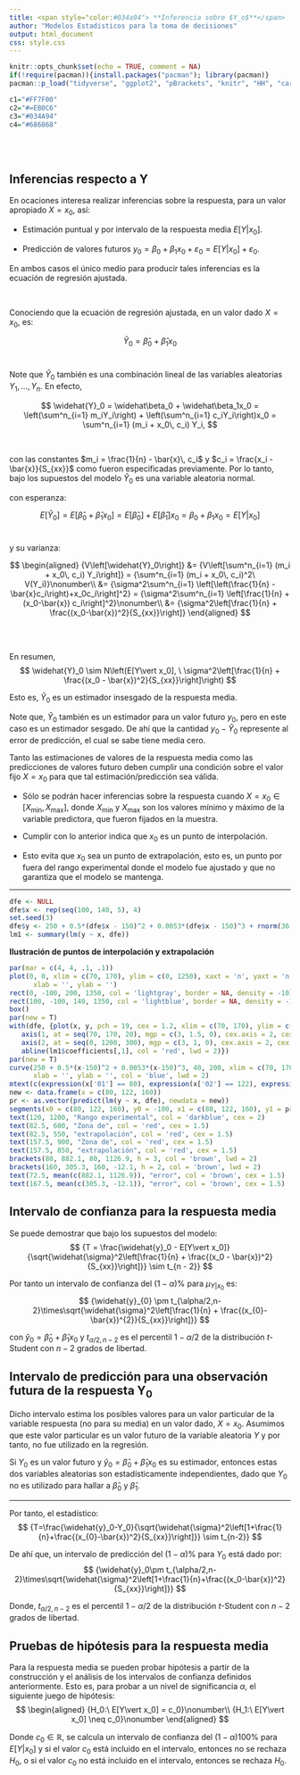 ```yaml
---
title: <span style="color:#034a94"> **Inferencia sobre $Y_o$**</span>
author: "Modelos Estadisticos para la toma de decisiones"
output: html_document
css: style.css
---
```


```r
knitr::opts_chunk$set(echo = TRUE, comment = NA)
if(!require(pacman)){install.packages("pacman"); library(pacman)}
pacman::p_load("tidyverse", "ggplot2", "pBrackets", "knitr", "HH", "car", "rgl", "sampling")

c1="#FF7F00"
c2="#=EB0C6"
c3="#034A94"
c4="#686868"


```

</br></br>

## **Inferencias respecto a Y**

En ocaciones interesa realizar inferencias sobre la respuesta, para un valor apropiado $X = x_0$, así:

* Estimación puntual y por intervalo de la respuesta media $E[Y|x_0]$.

* Predicción de valores futuros $y_0 = \beta_0 + \beta_1 x_0 + \varepsilon_0 = E[Y\vert x_0] + \varepsilon_0$.

En ambos casos el único medio para producir tales inferencias es la ecuación de regresión ajustada.

</br>

Conociendo  que la ecuación de regresión ajustada, en un valor dado ${X = x_0}$, es:

$$\widehat{Y}_0 = \widehat\beta_0 + \widehat\beta_1x_0$$
</br>

Note que ${\widehat{Y}_0}$ también es una combinación lineal de las variables aleatorias ${Y_1,\ldots ,Y_n}$. En efecto,

$$
\widehat{Y}_0 = \widehat\beta_0 + \widehat\beta_1x_0 = \left(\sum^n_{i=1} m_iY_i\right) + \left(\sum^n_{i=1} c_iY_i\right)x_0 = \sum^n_{i=1} (m_i + x_0\, c_i) Y_i,
$$

</br>

con las constantes $m_i = \frac{1}{n} - \bar{x}\, c_i$ y $c_i = \frac{x_i - \bar{x}}{S_{xx}}$ como fueron especificadas previamente. Por lo tanto, bajo los supuestos del modelo ${\widehat{Y}_0}$ es una variable aleatoria normal.

con esperanza:

$$
E\left[\widehat{Y}_0\right] = E\left[\widehat\beta_0 + \widehat\beta_1x_0\right] = E\left[\widehat\beta_0\right] + E\left[\widehat\beta_1\right]x_0 = \beta_0 + \beta_1x_0 = E[Y\vert x_0]
$$
</br>

y su varianza:

$$
\begin{aligned}
{V\left[\widehat{Y}_0\right]} &= {V\left[\sum^n_{i=1} (m_i + x_0\, c_i) Y_i\right]} = {\sum^n_{i=1} (m_i + x_0\, c_i)^2\ V(Y_i)}\nonumber\\
&= {\sigma^2\sum^n_{i=1} \left[\left(\frac{1}{n} - \bar{x}c_i\right)+x_0c_i\right]^2} = {\sigma^2\sum^n_{i=1} \left[\frac{1}{n} + (x_0-\bar{x}) c_i\right]^2}\nonumber\\
&= {\sigma^2\left[\frac{1}{n} + \frac{(x_0-\bar{x})^2}{S_{xx}}\right]}
\end{aligned}
$$

</br></br>

En resumen,
$$
\widehat{Y}_0 \sim N\left(E[Y\vert x_0], \ \sigma^2\left[\frac{1}{n} + \frac{(x_0 - \bar{x})^2}{S_{xx}}\right]\right)
$$

Esto es, $\widehat{Y}_0$ es un estimador insesgado de la respuesta media.

Note que, $\widehat{Y}_0$ también es un estimador para un valor futuro $y_0$, pero en este caso es un estimador sesgado. De ahí que la cantidad $y_0 - \widehat{Y}_0$ represente al error de predicción, el cual se sabe tiene media cero.



Tanto las estimaciones de valores de la respuesta media como las predicciones de valores futuro deben cumplir una condición sobre el valor fijo ${X = x_0}$ para que tal estimación/predicción sea válida.

* Sólo se podrán hacer inferencias sobre la respuesta cuando $X = x_0 \in \left[X_{\min}, X_{\max}\right]$, donde $X_{\min}$ y $X_{\max}$ son los valores mínimo y máximo de la variable predictora, que fueron fijados en la muestra.

* Cumplir con lo anterior indica que $x_0$ es un punto de interpolación.

* Esto evita que $x_0$ sea un punto de extrapolación, esto es, un punto por fuera del rango experimental donde el modelo fue ajustado y que no garantiza que el modelo se mantenga.

---

```r
dfe <- NULL
dfe$x <- rep(seq(100, 140, 5), 4)
set.seed(3)
dfe$y <- 250 + 0.5*(dfe$x - 150)^2 + 0.0053*(dfe$x - 150)^3 + rnorm(36, sd = 35)
lm1 <- summary(lm(y ~ x, dfe))
```

**Ilustración de puntos de interpolación y extrapolación**

```r
par(mar = c(4, 4, .1, .1))
plot(0, 0, xlim = c(70, 170), ylim = c(0, 1250), xaxt = 'n', yaxt = 'n',
      xlab = '', ylab = '')
rect(0, -100, 200, 1350, col = 'lightgray', border = NA, density = -10)
rect(100, -100, 140, 1350, col = 'lightblue', border = NA, density = -10)
box()
par(new = T)
with(dfe, {plot(x, y, pch = 19, cex = 1.2, xlim = c(70, 170), ylim = c(0, 1250), xaxt = 'n', yaxt = 'n', cex.lab = 2)
   axis(1, at = seq(70, 170, 20), mgp = c(3, 1.5, 0), cex.axis = 2, cex.lab = 2)
   axis(2, at = seq(0, 1200, 300), mgp = c(3, 1, 0), cex.axis = 2, cex.lab = 2)
   abline(lm1$coefficients[,1], col = 'red', lwd = 2)})
par(new = T)
curve(250 + 0.5*(x-150)^2 + 0.0053*(x-150)^3, 40, 200, xlim = c(70, 170), ylim = c(0, 1250), xaxt = 'n', yaxt = 'n',
      xlab = '', ylab = '', col = 'blue', lwd = 2)
mtext(c(expression(x['01'] == 80), expression(x['02'] == 122), expression(x['03'] == 160)), side = 1, at = c(80, 122, 160), line = 0.8, cex = 1.5)
new <- data.frame(x = c(80, 122, 160))
pr <- as.vector(predict(lm(y ~ x, dfe), newdata = new))
segments(x0 = c(80, 122, 160), y0 = -100, x1 = c(80, 122, 160), y1 = pr, lwd = 1.5)
text(120, 1200, "Rango experimental", col = 'darkblue', cex = 2)
text(82.5, 600, "Zona de", col = 'red', cex = 1.5)
text(82.5, 550, "extrapolación", col = 'red', cex = 1.5)
text(157.5, 900, "Zona de", col = 'red', cex = 1.5)
text(157.5, 850, "extrapolación", col = 'red', cex = 1.5)
brackets(80, 882.1, 80, 1126.9, h = 3, col = 'brown', lwd = 2)
brackets(160, 305.3, 160, -12.1, h = 2, col = 'brown', lwd = 2)
text(72.5, mean(c(882.1, 1126.9)), "error", col = 'brown', cex = 1.5)
text(167.5, mean(c(305.3, -12.1)), "error", col = 'brown', cex = 1.5)
```

## Intervalo de confianza para la respuesta media

Se puede demostrar que bajo los supuestos del modelo:
$$
{T = \frac{\widehat{y}_0 - E[Y\vert x_0]}{\sqrt{\widehat{\sigma}^2\left[\frac{1}{n} + \frac{(x_0 - \bar{x})^2}{S_{xx}}\right]}} \sim t_{n - 2}}
$$

Por tanto un intervalo de confianza del ${(1-\alpha)\%}$ para ${\mu_{Y\vert x_0}}$ es:
$$
{\widehat{y}_{0} \pm t_{\alpha/2,n-2}\times\sqrt{\widehat{\sigma}^2\left[\frac{1}{n} + \frac{(x_{0}-\bar{x})^{2}}{S_{xx}}\right]}}
$$
  
con ${\widehat{y}_{0}=\widehat{\beta}_0+\widehat{\beta}_1x_0}$ y ${t_{\alpha/2, n - 2}}$ es el percentil ${1 - \alpha/2}$ de la distribución ${t}$-Student con ${n - 2}$ grados de libertad.

## Intervalo de predicción para una observación futura de la respuesta $\boldsymbol{Y_0}$

Dicho intervalo estima los posibles valores para un valor particular de la variable respuesta (no para su media) en un valor dado, ${X=x_0}$. Asumimos que este valor particular es un valor futuro de la variable aleatoria ${Y}$ y por tanto, no fue utilizado en la regresión.

Si ${Y_0}$ es un valor futuro y ${\widehat{y}_0 = \widehat{\beta}_0 + \widehat{\beta}_1x_0}$ es su estimador, entonces estas dos variables aleatorias son estadísticamente independientes, dado que ${Y_0}$ no es utilizado para hallar a ${\widehat{\beta}_0}$ y ${\widehat{\beta}_1}$.

---

Por tanto, el estadístico:
$$
{T=\frac{\widehat{y}_0-Y_0}{\sqrt{\widehat{\sigma}^2\left[1+\frac{1}{n}+\frac{(x_{0}-\bar{x})^2}{S_{xx}}\right]}} \sim t_{n-2}}
$$

De ahí que, un intervalo de predicción del ${(1 - \alpha)\%}$ para ${Y_0}$ está dado por:
$$
{\widehat{y}_0\pm t_{\alpha/2,n-2}\times\sqrt{\widehat{\sigma}^2\left[1+\frac{1}{n}+\frac{(x_0-\bar{x})^2}{S_{xx}}\right]}}
$$

Donde, ${t_{\alpha/2, n - 2}}$ es el percentil ${1 - \alpha/2}$ de la distribución ${t}$-Student con ${n - 2}$ grados de libertad.

## Pruebas de hipótesis para la respuesta media

Para la respuesta media se pueden probar hipótesis a partir de la construcción y el análisis de los intervalos de confianza definidos anteriormente. Esto es, para probar a un nivel de significancia $\alpha$, el siguiente juego de hipótesis:
$$
\begin{aligned}
{H_0:\ E[Y\vert x_0] = c_0}\nonumber\\
{H_1:\ E[Y\vert x_0] \neq c_0}\nonumber
\end{aligned}
$$

Donde $c_0 \in \mathbb{R}$, se calcula un intervalo de confianza del $(1 - \alpha)100$% para $E[Y\vert x_0]$ y si el valor $c_0$ está incluido en el intervalo, entonces no se rechaza $H_0$, o si el valor $c_0$ no está incluido en el intervalo, entonces se rechaza $H_0$.

